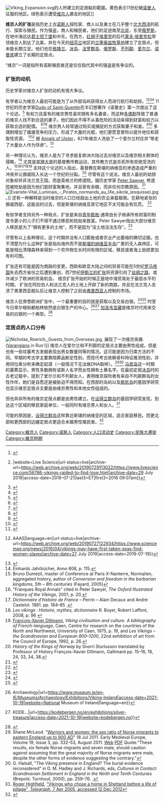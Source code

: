 {{Expand language|1=en|time=2021-03-24T04:27:56+00:00}}
[[File:Viking_Expansion.svg|thumb]]的人所建立的定居點的範圍。黄色表示11世纪被[[诺曼人|诺曼人]]征服的地区。绿色表示遭受[[维京人|维京人]]袭击的地区]]

'''维京人的扩张'''是指历史上古[[诺斯人|诺斯人]]探险家、商人以及勇士在几乎整个[[北大西洋|北大西洋]]的航行、探索与殖民。作为强盗，商人和殖民者，他们的足迹南至[[北非|北非]]，东至[[俄罗斯|俄罗斯]]，在地中海远达[[君士坦丁堡|君士坦丁堡]]和中东。在西方，[[红胡子埃里克|红胡子埃里克]]的后代[[莱夫·埃里克松|莱夫·埃里克松]]带领维京人到达了北美，并在今天的[[纽芬兰|纽芬兰]]地区的[[兰塞奥兹牧草地|兰塞奥兹牧草地]]建立了定居点，但未能长期立足。他们也在[[格陵兰|格陵兰]]、[[冰岛|冰岛]]、[[法罗群岛|法罗群岛]]、[[俄罗斯|俄罗斯]]、[[不列颠|不列颠]]、[[爱尔兰|爱尔兰]]、[[诺曼底|诺曼底]]建立了长期的定居点。

“维京”一词是指所有诺斯殖民者还是仅仅指代其中的强盗是有争议的。

===扩张的动机===
历史学家对维京人扩张的动机有很大争议。

有学者认为维京人最初可能是为了从外部岛屿获得女人而进行航行和劫掠。<ref>{{Cite web|url=https://www.sciencealert.com/vikings-might-have-raided-because-there-was-a-shortage-of-single-women|title=Vikings Might Have Started Raiding Because There Was a Shortage of Single Women|last=Hrala|first=Josh|website=ScienceAlert|language=en-gb|url-status=live|archive-url=https://web.archive.org/web/20190530102637/https://www.sciencealert.com/vikings-might-have-raided-because-there-was-a-shortage-of-single-women|archive-date=30 May 2019|access-date=2019-07-19}}</ref><ref name=":1">{{Cite web|url=https://www.livescience.com/56786-vikings-raided-to-find-love.html|title=The Real Reason for Viking Raids: Shortage of Eligible Women?|last1=Choi|first1=Charles Q.|last2=November 8|first2=Live Science Contributor {{!}}|website=Live Science|url-status=live|archive-url=https://web.archive.org/web/20190729113022/https://www.livescience.com/56786-vikings-raided-to-find-love.html|archive-date=29 July 2019|access-date=2019-07-21|last3=ET|first3=2016 09:07am}}</ref><ref>{{Cite web|url=https://allthatsinteresting.com/iceland-founded-viking-slaves|title=Sex Slaves – The Dirty Secret Behind The Founding Of Iceland|date=2018-01-16|website=All That's Interesting|language=en-US|url-status=live|archive-url=https://web.archive.org/web/20190722043846/https://allthatsinteresting.com/iceland-founded-viking-slaves|archive-date=22 July 2019|access-date=2019-07-22}}</ref><ref name=":0">{{Cite web|url=https://www.nationalgeographic.com/news/2015/12/151228-vikings-slaves-thralls-norse-scandinavia-archaeology/|title=Kinder, Gentler Vikings? Not According to Their Slaves|date=2015-12-28|website=National Geographic News|url-status=live|archive-url=https://web.archive.org/web/20190802035726/https://www.nationalgeographic.com/news/2015/12/151228-vikings-slaves-thralls-norse-scandinavia-archaeology/|archive-date=2 August 2019|access-date=2019-08-02}}</ref> 11世纪的历史学家[[Dudo_of_Saint-Quentin|Dudo of Saint-Quentin]]在半幻想著作《诺曼史》第一次提出了这个论述。<ref name="Wyatt2009">{{cite book|url=https://books.google.com/books?id=RWJGynaKSkkC&pg=PA124|title=Slaves and Warriors in Medieval Britain and Ireland: 800–1200|author=David R. Wyatt|publisher=Brill|year=2009|isbn=978-90-04-17533-4|page=124}}</ref> 
有权力且富有的维京男性喜欢拥有多名妻妾，而这种[[多偶制|多偶制]]导致了普通的维京人找不到合适的妻子。他们因此不得不从事危险的活动来得到财富和权力以获取合适的配偶。 <ref>{{Cite web|url=http://www.nbcnews.com/id/26755692/ns/technology_and_science-science/t/viking-age-triggered-shortage-wives/|title=Viking Age triggered by shortage of wives?|last=Viegas|first=Jennifer|date=2008-09-17|website=msnbc.com|language=en|url-status=live|archive-url=https://web.archive.org/web/20190723002325/http://www.nbcnews.com/id/26755692/ns/technology_and_science-science/t/viking-age-triggered-shortage-wives/|archive-date=23 July 2019|access-date=2019-07-21}}</ref><ref>{{Cite news|url=https://www.telegraph.co.uk/news/2016/11/05/viking-raiders-were-only-trying-to-win-their-future-wives-hearts/|title=Viking raiders were only trying to win their future wives' hearts|last=Knapton|first=Sarah|date=2016-11-05|work=The Telegraph|access-date=2019-08-01|url-status=live|archive-url=https://web.archive.org/web/20190801070257/https://www.telegraph.co.uk/news/2016/11/05/viking-raiders-were-only-trying-to-win-their-future-wives-hearts/|archive-date=1 August 2019|language=en-GB|issn=0307-1235}}</ref><ref>{{Cite web|url=https://www.thevintagenews.com/2018/10/22/vikings-invasions/|title=New Viking Study Points to "Love and Marriage" as the Main Reason for their Raids|date=2018-10-22|website=The Vintage News|language=en|url-status=live|archive-url=https://web.archive.org/web/20190802035734/https://www.thevintagenews.com/2018/10/22/vikings-invasions/|archive-date=2 August 2019|access-date=2019-08-02}}</ref> 维京男人经常通过购买或捕捉的方式获取妻子和妾。<ref>{{Cite journal|last=Karras|first=Ruth Mazo|date=1990|journal=Scandinavian Studies|volume=62|issue=2|pages=141–162|issn=0036-5637|jstor=40919117|title=Concubinage and Slavery in the Viking Age}}</ref><ref>{{Cite journal|last=Poser|first=Charles M.|date=1994|title=The dissemination of multiple sclerosis: A Viking saga? A historical essay|journal=Annals of Neurology|language=en|volume=36|issue=S2|pages=S231–S243|doi=10.1002/ana.410360810|pmid=7998792|s2cid=36410898|issn=1531-8249}}</ref> 多偶制增加了雄雄竞争的压力，形成了大量的光棍，他们更愿意冒险以提升地位和获取性资源。 <ref>{{Cite journal|last1=Raffield|first1=Ben|last2=Price|first2=Neil|last3=Collard|first3=Mark|date=2017-05-01|title=Male-biased operational sex ratios and the Viking phenomenon: an evolutionary anthropological perspective on Late Iron Age Scandinavian raiding|journal=Evolution and Human Behavior|volume=38|issue=3|pages=315–24|doi=10.1016/j.evolhumbehav.2016.10.013|issn=1090-5138|doi-access=free}}</ref><ref>{{Cite web|url=https://www.sciencemag.org/news/2016/04/vikings-may-have-first-taken-seas-find-women-slaves|title=Vikings may have first taken to seas to find women, slaves|date=2016-04-13|website=Science {{!}} AAAS|language=en|url-status=live|archive-url=https://web.archive.org/web/20190727122934/https://www.sciencemag.org/news/2016/04/vikings-may-have-first-taken-seas-find-women-slaves|archive-date=27 July 2019|access-date=2019-07-19}}</ref> 据 [[Annals_of_Ulster|Annals of Ulster]]，821年维京人洗劫了一个爱尔兰村庄并“带走了大量女人作为俘虏”。<ref name="DolfiniCrellin2018">{{cite book|url=https://books.google.com/books?id=8e1lDwAAQBAJ&pg=PA349|title=Prehistoric Warfare and Violence: Quantitative and Qualitative Approaches|author1=Andrea Dolfini|author2=Rachel J. Crellin|author3=Christian Horn|author4=Marion Uckelmann|publisher=Springer|year=2018|isbn=978-3-319-78828-9|page=349}}</ref>

另一种理论认为，维京人是为了寻求报复欧洲大陆过去对维京以及维京相关群体的侵略，<ref>Einhards Jahrbücher, Anno 808, p. 115.</ref> 尤其是[[查理大帝|查理大帝]]的基督教传教运动，其传教方式是杀死所有拒绝受洗的人。<ref>Bruno Dumézil, master of Conference at Paris X-Nanterre, Normalien, aggregated history, author of ''Conversion and freedom in the barbarian kingdoms, 5th – 8th centuries'' (Fayard, 2005)</ref><ref name="annals R.20">"Franques Royal Annals" cited in Peter Sawyer, ''The Oxford Illustrated History of the Vikings'', 2001, p. 20.</ref><ref>''Dictionnaire d'histoire de France'' – Perrin – Alain Decaux and André Castelot. 1981.  pp. 184–85 {{ISBN|2-7242-3080-9}}.</ref><ref>''Les vikings : Histoire, mythes, dictionnaire'' R. Boyer, Robert Laffont, 2008, p. 96 {{ISBN|978-2-221-10631-0}}</ref><ref>[[François-Xavier_Dillmann|François-Xavier Dillmann]], ''Viking civilisation and culture. A bibliography of French-language'', Caen, Centre for research on the countries of the North and Northwest, University of Caen, 1975, p. 19, and ''Les Vikings – the Scandinavian and European 800–1200'', 22nd exhibition of art from the Council of Europe, 1992, p. 26.</ref> 支持这个论述的人指出，基督教在斯堪的纳维亚的渗透造成严重的冲突并让挪威陷入长达一个世纪的分裂。<ref>''History of the Kings of Norway'' by Snorri Sturlusson translated by Professor of History François-Xavier Dillmann, Gallimard {{ISBN|2-07-073211-8}} pp. 15–16, 18, 24, 33, 34, 38.</ref> 
尽管有这个说法，维京人最初的劫掠对象却并非法兰克王国，而是英格兰的修道院。据历史学家 [[Peter_Sawyer_(historian)|Peter Sawyer]], 修道院被抢劫是因为他们是财富聚集地，并且家有余粮，而非任何宗教原因。<ref name="sawyer96">{{Cite book |last=Sawyer |first=Peter |title=The Oxford Illustrated History of the Vikings |location=Oxford |year=2001 |publisher=OUP |isbn=978-0-19-285434-6 |page=96}}</ref>
[[File:Evariste-Vital_Luminais_-_Pirates_normands_au_IXe_siècle_(esquisse).jpg|alt=]]。]]
还有一种解释是当时维京的人口已经超出土地的农业承载极限。在耕地紧张的挪威西部，这能说的过去，但是斯堪的纳维亚其它地区不太可能会有饥荒。 <ref name=sawyer3>{{Cite book |last=Sawyer |first=Peter |title=The Oxford Illustrated History of the Vikings |location=Oxford |year=2001 |publisher=OUP |isbn=978-0-19-285434-6 |page=3}}</ref>

有些学者支持另外一种观点，扩张是来自[[人口金字塔|青年膨胀]]:通常由长子继承所有财富的制度令更小的儿子们不得不通过移民和抢劫来致富。Peter Sawyer指出大部分维京人移民是为了“拥有更多的土地”，而不是因为“没土地没法生存”。<ref>{{Cite book|title=The Oxford Illustrated History of the Vikings|url=https://archive.org/details/oxfordillustrate00sawy|last=Sawyer|first=Peter|year=1997|location=Oxford|pages=[https://archive.org/details/oxfordillustrate00sawy/page/3 3]}}</ref>

尽管有以上各种理论，这个时期并没有人口膨胀或者农业产出萎缩的确切证据。也不清楚为什么这种扩张是指向海外而不是[[斯堪的纳维亚半岛|斯堪的纳维亚半岛]]广袤的无人森林区，可能是相比清理森林来得到一个农作物生长时间有限的区域，移民或者海上劫掠更加有利可图。

扩张还有可能是因为商路的变更。西欧和欧亚大陆之间的贸易可能在5世纪[[罗马帝国|罗马帝国]]失去西方省份之后遭到重创，而7世纪[[伊斯兰的扩张|伊斯兰的扩张]]将资源引向了[[丝绸之路|丝绸之路]]，或许减少了欧洲的贸易机会。{{Citation needed|date=November 2007}} 维京扩张开始的时候正是地中海贸易处于最低水平的时期。{{Citation needed|date=November 2007}} 扩张在阿拉伯人和法兰克人的土地上开辟了新的商路，并且在法兰克人击溃了弗里西亚舰队后让维京人控制了之前由[[弗里西亚人|弗里西亚人]]控制的市场。{{Citation needed|date=November 2007}}

维京人在席卷欧洲扩张中，一个最重要的目的就是获取以及交易白银。<ref>{{Cite web|title=Datahub of ERC funded projects|url=https://erc.easme-web.eu/?p=802349|access-date=2021-10-19|website=erc.easme-web.eu}}</ref><ref>{{Cite web|title=Silver and the Origins of the Viking Age: An ERC project|url=https://sites.google.com/view/viking-silver/home|url-status=live|access-date=2021-10-19|website=sites.google.com|language=en-US}}</ref> 时至今日卑尔根和都柏林依然是白银生产的中心。<ref>{{Cite web|title=Viking Ireland {{!}} Archaeology|url=https://www.museum.ie/en-IE/Museums/Archaeology/Exhibitions/Viking-Ireland|access-date=2021-10-19|website=National Museum of Ireland|language=en}}</ref><ref>{{Cite web|title=..The Silver Treasure {{!}} KODE...|url=https://kodebergen.no/en/exhibitions/silver-treasure|access-date=2021-10-19|website=kodebergen.no}}</ref> [[Galloway_Hoard|加洛韦宝藏]]是维京时代用来交易的白银的一个典型。<ref>{{Cite web|last=History|first=Scottish|last2=read|first2=Archaeology 15 min|title=The Galloway Hoard in the context of the Viking-age|url=https://www.nms.ac.uk/explore-our-collections/stories/scottish-history-and-archaeology/galloway-hoard/sections/the-galloway-hoard-hoards-and-the-viking-age-in-historical-context/|access-date=2021-10-19|website=National Museums Scotland|language=en}}</ref>

===定居点的人口分布===
[[File:Nicholas_Roerich,_Guests_from_Overseas.jpg|alt=]], 展现了一次维京突袭. ([[Varangian|Varangian]]s in Rus')]]
维京人在爱尔兰和不列颠的定居点主要由男性组成，但是也有一些坟墓考古发掘表现出男女数量同等的情况。这可能是因为归类方法的不同。早期的考古学主要靠陪葬品断定性别，而现代考古依赖骨科特征推测性别，并用同位素分析来确定起源（一般情况下无法做DNA取样）。<ref>Shane McLeod. "[http://onlinelibrary.wiley.com/doi/10.1111/j.1468-0254.2011.00323.x/full Warriors and women: the sex ratio of Norse migrants to eastern England up to 900 AD]" 18 Jul 2011. Early Medieval Europe, Volume 19, Issue 3, pp. 332–53, August 2011. {{DOI|10.1111/j.1468-0254.2011.00323.x}} [http://onlinelibrary.wiley.com/enhanced/doi/10.1111/j.1468-0254.2011.00323.x/ Web] [http://onlinelibrary.wiley.com/doi/10.1111/j.1468-0254.2011.00323.x/epdf PDF] Quote:"These results, six female Norse migrants and seven male, should caution against assuming that the great majority of Norse migrants were male, despite the other forms of evidence suggesting the contrary."</ref><ref>G. Halsall, "The Viking presence in England? The burial evidence reconsidered" in D. M. Hadley and J. Richards, eds, ''Cultures in Contact: Scandinavian Settlement in England in the Ninth and Tenth Centuries'' (Brepols: Turnhout, 2000), pp. 259–76. {{ISBN|2-503-50978-9}}.</ref> 
[[马恩岛|马恩岛]]这一时期的墓葬显示，男性多数拥有诺斯人名字而女性拥有土著名字。在最初定居[[冰岛|冰岛]]时的古老记载中，提到了爱尔兰和不列颠女人，表明维京探险者有来自不列颠群岛的女性作伴，她们是自愿还是被胁迫不得而知。在西部的岛屿以及[[斯凯岛|斯凯岛]]的基因学研究也显示维京定居点主要是由维京男性和本地女性组成的。{{Citation needed|date=August 2020}}

但也并非所有的维京定居点都是由男性建立。在[[设得兰群岛|设得兰群岛]]的基因学研究发现，到达这个区域的移民家庭单位，一般同时有维京男人和女人。<ref>[[Roger_Highfield|Roger Highfield]], [https://www.telegraph.co.uk/news/uknews/1487303/Vikings-who-chose-a-home-in-Shetland-before-a-life-of-pillage.html  "Vikings who chose a home in Shetland before a life of pillage", ''Telegraph'', 7 Apr 2005, accessed 12 Dec 2012]</ref>

可能的原因是，[[设得兰群岛|设得兰群岛]]这样靠近斯堪的纳维亚的区域，适合家庭移民。而更北部和更西部的边疆定居点更适合未婚男性殖民者。<ref>{{Cite web|url=http://www.nature.com/hdy/journal/v95/n2/full/6800695a.html|title=Heredity – Human migration: Reappraising the Viking Image<!-- Bot generated title -->|access-date=Jun 7, 2020}}</ref>

{{極地探險}}
[[Category:維京人|Category:維京人]]
[[Category:诺斯人|Category:诺斯人]]
[[Category:人口流动史|Category:人口流动史]]
[[Category:民族大遷徙|Category:民族大遷徙]]
[[Category:維京時期|Category:維京時期]]